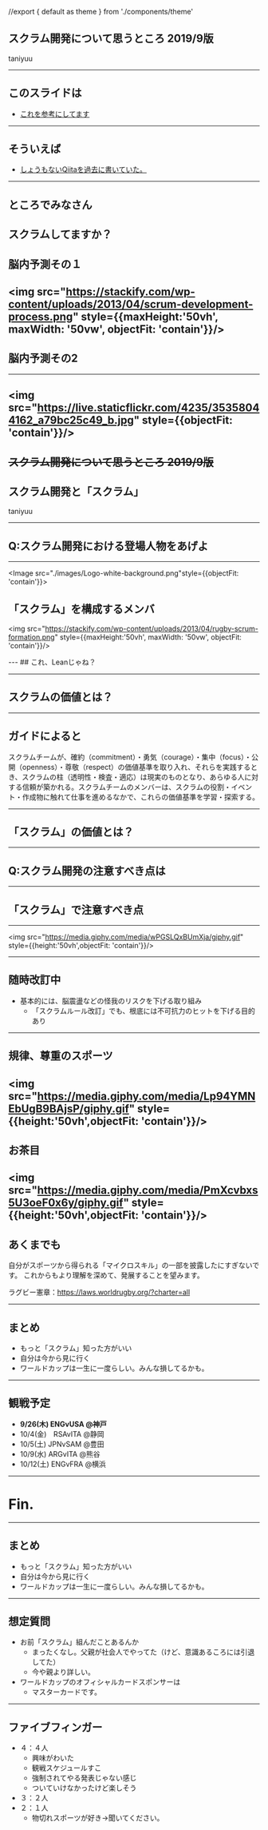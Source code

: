 //export { default as theme } from './components/theme'

スクラム開発について思うところ 2019/9版
----
taniyuu

---
## このスライドは
- [これを参考にしてます](https://takumon.github.io/mdx-deck-sample/#0)

---
## そういえば
- [しょうもないQiitaを過去に書いていた。](https://qiita.com/taniyuu/items/c6ffaa8131255dda1f1f)
---
## ところでみなさん
スクラムしてますか？
---
## 脳内予測その１
<img src="https://stackify.com/wp-content/uploads/2013/04/scrum-development-process.png" style={{maxHeight:'50vh', maxWidth: '50vw',  objectFit: 'contain'}}/>
---
## 脳内予測その2
---
<img src="https://live.staticflickr.com/4235/35358044162_a79bc25c49_b.jpg" style={{objectFit: 'contain'}}/>
---

## ~~スクラム開発について思うところ 2019/9版~~
スクラム開発と「スクラム」
----
taniyuu

---

## Q:スクラム開発における登場人物をあげよ

---
<Image src="./images/Logo-white-background.png"style={{objectFit: 'contain'}}>

## 「スクラム」を構成するメンバ

<img src="https://stackify.com/wp-content/uploads/2013/04/rugby-scrum-formation.png" style={{maxHeight:'50vh', maxWidth: '50vw',  objectFit: 'contain'}}/>

</Image>
---
## これ、Leanじゃね？

---
## スクラムの価値とは？
---
## ガイドによると
スクラムチームが、確約（commitment）・勇気（courage）・集中（focus）・公開（openness）・尊敬（respect）の価値基準を取り入れ、それらを実践するとき、スクラムの柱（透明性・検査・適応）は現実のものとなり、あらゆる人に対する信頼が築かれる。スクラムチームのメンバーは、スクラムの役割・イベント・作成物に触れて仕事を進めるなかで、これらの価値基準を学習・探索する。

---
## 「スクラム」の価値とは？


---

## Q:スクラム開発の注意すべき点は
---
## 「スクラム」で注意すべき点
---

<img src="https://media.giphy.com/media/wPGSLQxBUmXja/giphy.gif" style={{height:'50vh',objectFit: 'contain'}}/>

---
## 随時改訂中
- 基本的には、脳震盪などの怪我のリスクを下げる取り組み
  - 「スクラムルール改訂」でも、根底には不可抗力のヒットを下げる目的あり
---
## 規律、尊重のスポーツ
<img src="https://media.giphy.com/media/Lp94YMNEbUgB9BAjsP/giphy.gif" style={{height:'50vh',objectFit: 'contain'}}/>
---
## お茶目
<img src="https://media.giphy.com/media/PmXcvbxs5U3oeF0x6y/giphy.gif" style={{height:'50vh',objectFit: 'contain'}}/>
---
## あくまでも
自分がスポーツから得られる「マイクロスキル」の一部を披露したにすぎないです。
これからもより理解を深めて、発展することを望みます。

ラグビー憲章：https://laws.worldrugby.org/?charter=all

---

## まとめ
- もっと「スクラム」知った方がいい
- 自分は今から見に行く
- ワールドカップは一生に一度らしい。みんな損してるかも。

---

## 観戦予定

- **9/26(木) ENGvUSA @神戸**
- 10/4(金)　RSAvITA @静岡
- 10/5(土) JPNvSAM @豊田
- 10/9(水) ARGvITA @熊谷
- 10/12(土) ENGvFRA @横浜



---
# Fin.
---

## まとめ
- もっと「スクラム」知った方がいい
- 自分は今から見に行く
- ワールドカップは一生に一度らしい。みんな損してるかも。

---
## 想定質問
- お前「スクラム」組んだことあるんか
  - まったくなし。父親が社会人でやってた（けど、意識あるころには引退してた）
  - 今や親より詳しい。
- ワールドカップのオフィシャルカードスポンサーは
  - マスターカードです。
---
## ファイブフィンガー
- ４：４人
  - 興味がわいた
  - 観戦スケジュールすこ
  - 強制されてやる発表じゃない感じ
  - ついていけなかったけど楽しそう
- ３：２人
- ２：１人
  - 物切れスポーツが好き→聞いてください。

